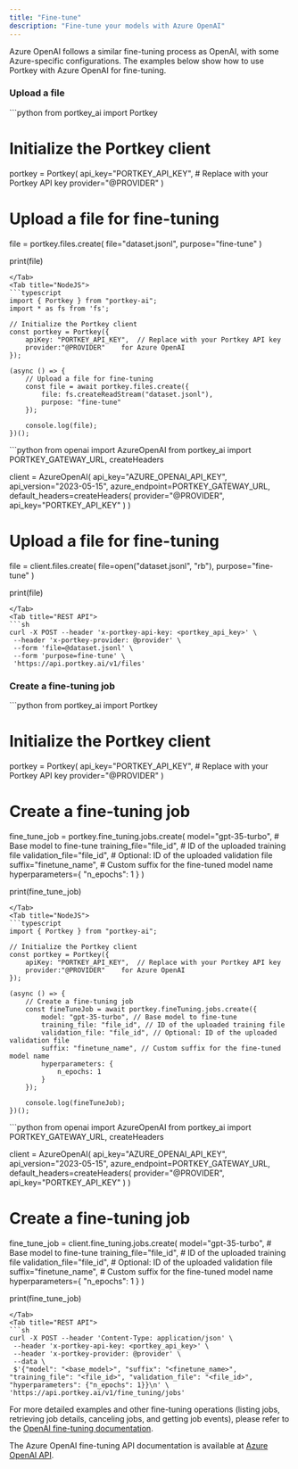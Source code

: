 ```yaml
---
title: "Fine-tune"
description: "Fine-tune your models with Azure OpenAI"
---
```


Azure OpenAI follows a similar fine-tuning process as OpenAI, with some Azure-specific configurations. The examples below show how to use Portkey with Azure OpenAI for fine-tuning.

### Upload a file

<Tabs>
<Tab title="Python">
```python
from portkey_ai import Portkey

# Initialize the Portkey client
portkey = Portkey(
    api_key="PORTKEY_API_KEY", # Replace with your Portkey API key
    provider="@PROVIDER" 
)

# Upload a file for fine-tuning
file = portkey.files.create(
    file="dataset.jsonl",
    purpose="fine-tune"
)

print(file)
```
</Tab>
<Tab title="NodeJS">
```typescript
import { Portkey } from "portkey-ai";
import * as fs from 'fs';

// Initialize the Portkey client
const portkey = Portkey({
    apiKey: "PORTKEY_API_KEY",  // Replace with your Portkey API key
    provider:"@PROVIDER"    for Azure OpenAI
});

(async () => {
    // Upload a file for fine-tuning
    const file = await portkey.files.create({
        file: fs.createReadStream("dataset.jsonl"),
        purpose: "fine-tune"
    });

    console.log(file);
})();
```
</Tab>
<Tab title="OpenAI Python">
```python
from openai import AzureOpenAI
from portkey_ai import PORTKEY_GATEWAY_URL, createHeaders

client = AzureOpenAI(
    api_key="AZURE_OPENAI_API_KEY",
    api_version="2023-05-15",
    azure_endpoint=PORTKEY_GATEWAY_URL,
    default_headers=createHeaders(
        provider="@PROVIDER",
        api_key="PORTKEY_API_KEY"
    )
)

# Upload a file for fine-tuning
file = client.files.create(
    file=open("dataset.jsonl", "rb"),
    purpose="fine-tune"
)

print(file)
```
</Tab>
<Tab title="REST API">
```sh
curl -X POST --header 'x-portkey-api-key: <portkey_api_key>' \
 --header 'x-portkey-provider: @provider' \
 --form 'file=@dataset.jsonl' \
 --form 'purpose=fine-tune' \
 'https://api.portkey.ai/v1/files'
```
</Tab>
</Tabs>

### Create a fine-tuning job

<Tabs>
<Tab title="Python">
```python
from portkey_ai import Portkey

# Initialize the Portkey client
portkey = Portkey(
    api_key="PORTKEY_API_KEY", # Replace with your Portkey API key
    provider="@PROVIDER" 
)

# Create a fine-tuning job
fine_tune_job = portkey.fine_tuning.jobs.create(
    model="gpt-35-turbo", # Base model to fine-tune
    training_file="file_id", # ID of the uploaded training file
    validation_file="file_id", # Optional: ID of the uploaded validation file
    suffix="finetune_name", # Custom suffix for the fine-tuned model name
    hyperparameters={
        "n_epochs": 1
    }
)

print(fine_tune_job)
```
</Tab>
<Tab title="NodeJS">
```typescript
import { Portkey } from "portkey-ai";

// Initialize the Portkey client
const portkey = Portkey({
    apiKey: "PORTKEY_API_KEY",  // Replace with your Portkey API key
    provider:"@PROVIDER"    for Azure OpenAI
});

(async () => {
    // Create a fine-tuning job
    const fineTuneJob = await portkey.fineTuning.jobs.create({
        model: "gpt-35-turbo", // Base model to fine-tune
        training_file: "file_id", // ID of the uploaded training file
        validation_file: "file_id", // Optional: ID of the uploaded validation file
        suffix: "finetune_name", // Custom suffix for the fine-tuned model name
        hyperparameters: {
            n_epochs: 1
        }
    });

    console.log(fineTuneJob);
})();
```
</Tab>
<Tab title="OpenAI Python">
```python
from openai import AzureOpenAI
from portkey_ai import PORTKEY_GATEWAY_URL, createHeaders

client = AzureOpenAI(
    api_key="AZURE_OPENAI_API_KEY",
    api_version="2023-05-15",
    azure_endpoint=PORTKEY_GATEWAY_URL,
    default_headers=createHeaders(
        provider="@PROVIDER",
        api_key="PORTKEY_API_KEY"
    )
)

# Create a fine-tuning job
fine_tune_job = client.fine_tuning.jobs.create(
    model="gpt-35-turbo", # Base model to fine-tune
    training_file="file_id", # ID of the uploaded training file
    validation_file="file_id", # Optional: ID of the uploaded validation file
    suffix="finetune_name", # Custom suffix for the fine-tuned model name
    hyperparameters={
        "n_epochs": 1
    }
)

print(fine_tune_job)
```
</Tab>
<Tab title="REST API">
```sh
curl -X POST --header 'Content-Type: application/json' \
 --header 'x-portkey-api-key: <portkey_api_key>' \
 --header 'x-portkey-provider: @provider' \
 --data \
 $'{"model": "<base_model>", "suffix": "<finetune_name>", "training_file": "<file_id>", "validation_file": "<file_id>", "hyperparameters": {"n_epochs": 1}}\n' \
'https://api.portkey.ai/v1/fine_tuning/jobs'
```
</Tab>
</Tabs>

For more detailed examples and other fine-tuning operations (listing jobs, retrieving job details, canceling jobs, and getting job events), please refer to the [OpenAI fine-tuning documentation](/integrations/llms/openai/fine-tuning).

The Azure OpenAI fine-tuning API documentation is available at [Azure OpenAI API](https://learn.microsoft.com/en-us/rest/api/azureopenai/fine-tuning/create?view=rest-azureopenai-2025-01-01-preview&tabs=HTTP).